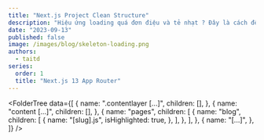 ```yaml
---
title: "Next.js Project Clean Structure"
description: "Hiệu ứng loading quá đơn điệu và tẻ nhạt ? Đây là cách để bạn biến nó trở nên sinh động và chuyên nghiệp hơn 👌👌👌"
date: "2023-09-13"
published: false
image: /images/blog/skeleton-loading.png
authors:
  - taitd
series:
  order: 1
  title: "Next.js 13 App Router"
---
```


<FolderTree
  data={[
    {
      name: ".contentlayer [...]",
      children: [],
    },
    {
      name: "content [...]",
      children: [],
    },
    {
      name: "pages",
      children: [
        {
          name: "blog",
          children: [
            {
              name: "[slug].js",
              isHighlighted: true,
            },
          ],
        },
      ],
    },
    {
      name: "[...]",
    },
  ]}
/>
